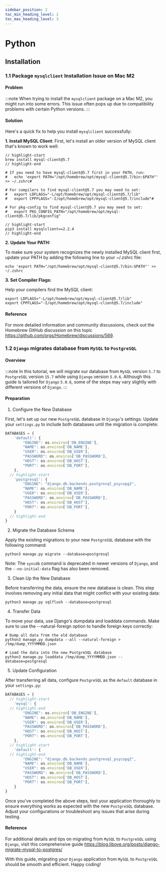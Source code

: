 ```yaml
---
sidebar_position: 2
toc_min_heading_level: 1
toc_max_heading_level: 3
---
```


# Python

## Installation

### 1.1 Package `mysqlclient` Installation Issue on Mac M2

#### Problem

:::note
When trying to install the `mysqlclient` package on a Mac M2, you might run into some errors. This issue often pops up due to compatibility problems with certain Python versions.
:::

#### Solution

Here's a quick fix to help you install `mysqlclient` successfully:

**1. Install MySQL Client**: First, let's install an older version of MySQL client that's known to work well:

```shell
// highlight-start
brew install mysql-client@5.7
// highlight-end

# If you need to have mysql-client@5.7 first in your PATH, run:
#   echo 'export PATH="/opt/homebrew/opt/mysql-client@5.7/bin:$PATH"' >> ~/.zshrc#

# For compilers to find mysql-client@5.7 you may need to set:
#   export LDFLAGS="-L/opt/homebrew/opt/mysql-client@5.7/lib"
#   export CPPFLAGS="-I/opt/homebrew/opt/mysql-client@5.7/include"#

# For pkg-config to find mysql-client@5.7 you may need to set:
#   export PKG_CONFIG_PATH="/opt/homebrew/opt/mysql-client@5.7/lib/pkgconfig"

// highlight-start
pip3 install mysqlclient==2.2.4
// highlight-end
```

**2. Update Your PATH:**

To make sure your system recognizes the newly installed MySQL client first, update your PATH by adding the following line to your ~/.zshrc file:

```shell
echo 'export PATH="/opt/homebrew/opt/mysql-client@5.7/bin:$PATH"' >> ~/.zshrc
```

**3. Set Compiler Flags:**

Help your compilers find the MySQL client:

```shell
export LDFLAGS="-L/opt/homebrew/opt/mysql-client@5.7/lib"
export CPPFLAGS="-I/opt/homebrew/opt/mysql-client@5.7/include"
```

#### Reference

For more detailed information and community discussions, check out the Homebrew GitHub discussion on this topic https://github.com/orgs/Homebrew/discussions/569.


### 1.2 `Django` migrates database from `MySQL` to `PostgreSQL`

#### Overview

:::note
In this tutorial, we will migrate our database from `MySQL` version `5.7` to `PostgreSQL` version `15.7` while using `Django` version `5.0.6`. Although this guide is tailored for `Django` `5.0.6`, some of the steps may vary slightly with different versions of `Django`.
:::

#### Preparation

1. Configure the New Database

First, let's set up our new `PostgreSQL` database in `Django`'s settings. Update your `settings.py` to include both databases until the migration is complete:

```jsx title='/projects/manga/manga/settings.py'
DATABASES = {
	'default': {
		"ENGINE": os.environ['DB_ENGINE'],
		"NAME": os.environ['DB_NAME'],
		"USER": os.environ['DB_USER'],
		"PASSWORD": os.environ['DB_PASSWORD'],
		"HOST": os.environ['DB_HOST'],
		"PORT": os.environ['DB_PORT'],
	},
  // highlight-start
	'postgresql': {
		"ENGINE": "django.db.backends.postgresql_psycopg2",
		"NAME": os.environ['DB_NAME'],
		"USER": os.environ['DB_USER'],
		"PASSWORD": os.environ['DB_PASSWORD'],
		"HOST": os.environ['DB_HOST'],
		"PORT": os.environ['DB_PORT'],
	}
  // highlight-end
}
```

2. Migrate the Database Schema

Apply the existing migrations to your new `PostgreSQL` database with the following command:

```shell
python3 manage.py migrate --database=postgresql
```

Note: The `syncdb` command is deprecated in newer versions of `Django`, and the `--no-initial-data` flag has also been removed.

3. Clean Up the New Database

Before transferring the data, ensure the new database is clean. This step involves removing any initial data that might conflict with your existing data:

```shell
python3 manage.py sqlflush --database=postgresql
```

4. Transfer Data

To move your data, use Django's dumpdata and loaddata commands. Make sure to use the --natural-foreign option to handle foreign keys correctly:

```shell
# Dump all data from the old database
python3 manage.py dumpdata --all --natural-foreign > /tmp/dump_YYYYMMDD.json

# Load the data into the new PostgreSQL database
python3 manage.py loaddata /tmp/dump_YYYYMMDD.json --database=postgresql
```

5. Update Configuration

After transferring all data, configure `PostgreSQL` as the `default` database in your `settings.py`:

```jsx title='/projects/manga/manga/settings.py'
DATABASES = {
  // highlight-start
	'mysql': {
  // highlight-end
		"ENGINE": os.environ['DB_ENGINE'],
		"NAME": os.environ['DB_NAME'],
		"USER": os.environ['DB_USER'],
		"PASSWORD": os.environ['DB_PASSWORD'],
		"HOST": os.environ['DB_HOST'],
		"PORT": os.environ['DB_PORT'],
	},
  // highlight-start
	'default': {
  // highlight-end
		"ENGINE": "django.db.backends.postgresql_psycopg2",
		"NAME": os.environ['DB_NAME'],
		"USER": os.environ['DB_USER'],
		"PASSWORD": os.environ['DB_PASSWORD'],
		"HOST": os.environ['DB_HOST'],
		"PORT": os.environ['DB_PORT'],
	}
}
```

Once you've completed the above steps, test your application thoroughly to ensure everything works as expected with the new `PostgreSQL` database. Adjust your configurations or troubleshoot any issues that arise during testing.

#### Reference
For additional details and tips on migrating from `MySQL` to `PostgreSQL` using `Django`, visit this comprehensive guide https://blog.libove.org/posts/django-migrate-mysql-to-postgres/

With this guide, migrating your `Django` application from `MySQL` to `PostgreSQL` should be smooth and efficient. Happy coding!



